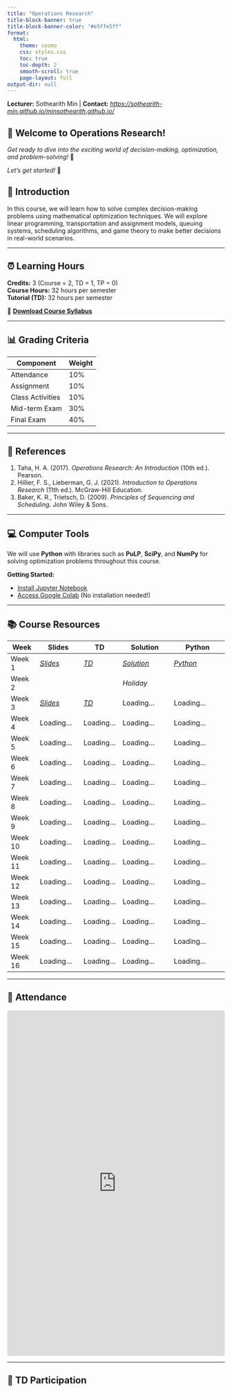 ```yaml
---
title: "Operations Research"
title-block-banner: true
title-block-banner-color: "#e5ffe5ff"
format:
  html:
    theme: cosmo
    css: styles.css
    toc: true
    toc-depth: 2
    smooth-scroll: true
    page-layout: full
output-dir: null
---
```


::: {.lecturer-info}
**Lecturer:** Sothearith Min | **Contact:** [*https://sothearith-min.github.io/minsothearith.github.io/*](https://sothearith-min.github.io/minsothearith.github.io/) 
:::

::: {.welcome-box}
# 👋 Welcome to Operations Research!

*Get ready to dive into the exciting world of decision-making, optimization, and problem-solving!* 🚀  

*Let's get started!* 🎯
:::

::: {.intro-box}
## 📘 Introduction

In this course, we will learn how to solve complex decision-making problems using mathematical optimization techniques. We will explore linear programming, transportation and assignment models, queuing systems, scheduling algorithms, and game theory to make better decisions in real-world scenarios.
:::
------------------------------------------------------------------------

## ⏰ Learning Hours

**Credits:** 3 (Course = 2, TD = 1, TP = 0)  
**Course Hours:** 32 hours per semester  
**Tutorial (TD):** 32 hours per semester

📄 **[Download Course Syllabus](Course_Syllabus_Operation_Research.pdf)**

------------------------------------------------------------------------

## 📊 Grading Criteria

| Component | Weight |
|-----------|--------|
| Attendance | 10% |
| Assignment | 10% |
| Class Activities | 10% |
| Mid-term Exam | 30% |
| Final Exam | 40% |

------------------------------------------------------------------------

## 📖 References

1. Taha, H. A. (2017). *Operations Research: An Introduction* (10th ed.). Pearson.
2. Hillier, F. S., Lieberman, G. J. (2021). *Introduction to Operations Research* (11th ed.). McGraw-Hill Education.
3. Baker, K. R., Trietsch, D. (2009). *Principles of Sequencing and Scheduling*. John Wiley & Sons.

------------------------------------------------------------------------


## 💻 Computer Tools

We will use **Python** with libraries such as **PuLP**, **SciPy**, and **NumPy** for solving optimization problems throughout this course.


**Getting Started:**

- [Install Jupyter Notebook](https://jupyter.org/install)
- [Access Google Colab](https://colab.research.google.com/) (No installation needed!)

------------------------------------------------------------------------

## 📚 Course Resources

| Week | Slides | TD | Solution | Python |
|------|---------|----|-----------|------------|
| Week 1 | [*Slides*](https://sothearith-min.quarto.pub/operation-research/#/title-slide) | [*TD*](Slides/TD/TD1/TD1.pdf) | [*Solution*](Slides/TD/TD1/Solution_TD1.pdf) | [*Python*](Slides/TD/TD1/Python_TD1.ipynb)|
| Week 2 |  |  | *Holiday* |  |
| Week 3 | [*Slides*](https://sothearith-min.quarto.pub/operation-research-week2/#/title-slide)|  [*TD*](Slides/TD/TD2/TD2.pdf) | Loading... | Loading... |
| Week 4 | Loading... | Loading... | Loading... | Loading... |
| Week 5 | Loading... | Loading... | Loading... | Loading... |
| Week 6 | Loading... | Loading... | Loading... | Loading... |
| Week 7 | Loading... | Loading... | Loading... | Loading... |
| Week 8 | Loading... | Loading... | Loading... | Loading... |
| Week 9 | Loading... | Loading... | Loading... | Loading... |
| Week 10 | Loading... | Loading... | Loading... | Loading... |
| Week 11 | Loading... | Loading... | Loading... | Loading... |
| Week 12 | Loading... | Loading... | Loading... | Loading... |
| Week 13 | Loading... | Loading... | Loading... | Loading... |
| Week 14 | Loading... | Loading... | Loading... | Loading... |
| Week 15 | Loading... | Loading... | Loading... | Loading... |
| Week 16 | Loading... | Loading... | Loading... | Loading... |



------------------------------------------------------------------------

## 👥 Attendance


<iframe 
    src="https://docs.google.com/spreadsheets/d/e/2PACX-1vT2flt-Y8LKV7GP1HPFqwzCn9KwaxzTgOV3JBsB-mXk20yHkuxOJRGm8NvJfwn0CSkYhPqp8Yd-2otM/pubhtml?widget=true&headers=false" 
    width="100%" 
    height="800" 
    frameborder="0" 
    scrolling="auto">
</iframe>


------------------------------------------------------------------------



## 🧮 TD Participation

<script src="https://unpkg.com/react@18/umd/react.development.js"></script>
<script src="https://unpkg.com/react-dom@18/umd/react-dom.development.js"></script>
<script src="https://unpkg.com/lucide-react/dist/umd/lucide-react.js"></script>

<div id="td-dashboard"></div>

<script type="text/javascript">
const { useState } = React;
const { Users, CheckCircle, XCircle } = LucideReact;

// TD data: TD1 real data, TD2 empty
const tdData = {
  "TD1": [
    { no: 1, name: "CHHEANG PHANY", contribute: false, details: "" },
    { no: 2, name: "CHHOUK PHALTHUNIN", contribute: false, details: "" },
    { no: 3, name: "DUK PANGARITH", contribute: true, details: "Problem 2" },
    { no: 4, name: "HEM BELLYDAY", contribute: true, details: "Problem 8" },
    { no: 5, name: "HOEURN SREYKA", contribute: false, details: "" },
    { no: 6, name: "HOK LYHOUR", contribute: false, details: "" },
    { no: 7, name: "HUN SOPHEAK", contribute: true, details: "Problem 5" },
    { no: 8, name: "KE MANUT", contribute: false, details: "" },
    { no: 9, name: "KHAY LINA", contribute: false, details: "" },
    { no: 10, name: "LENG DEVID", contribute: true, details: "Problem 3" },
    { no: 11, name: "LOT SOKLANG", contribute: true, details: "Problem 6" },
    { no: 12, name: "NGOUN LYHORNG", contribute: false, details: "" },
    { no: 13, name: "ORN VANDA", contribute: false, details: "" },
    { no: 14, name: "PHAL MENGHAK", contribute: true, details: "Problem 7" },
    { no: 15, name: "SOPHON RACHANA", contribute: true, details: "Problem 4" },
    { no: 16, name: "SOR RAKSMEY", contribute: false, details: "" },
    { no: 17, name: "SORNG SEYHA", contribute: false, details: "" },
    { no: 18, name: "SOU PICHCHOMRONG", contribute: false, details: "" },
    { no: 19, name: "SROEUN BUNNARITH", contribute: false, details: "" },
    { no: 20, name: "TAING KORNGMENG", contribute: false, details: "" }
  ],
  "TD2": [
    // Leave empty for now
  ],

  "TD3": [
    // Leave empty for now
  ], 

  "TD4": [
    // Leave empty for now
  ]
};

function TDParticipationDashboard() {
  const [activeTD, setActiveTD] = useState(Object.keys(tdData)[0]);
  const [selectedStudent, setSelectedStudent] = useState(null);

  const students = tdData[activeTD];

  const totalStudents = students.length;
  const participated = students.filter(s => s.contribute).length;
  const notParticipated = totalStudents - participated;
  const participationRate = participated > 0 ? ((participated / totalStudents) * 100).toFixed(1) : "0.0";

  const allStudentNames = Array.from(new Set(Object.values(tdData).flat().map(s=>s.name)));

  const getStudentParticipation = (name) => {
    return Object.keys(tdData).map(td => {
      const s = tdData[td].find(st => st.name === name);
      return {
        td,
        contribute: s ? s.contribute : false,
        details: s ? s.details : "-"
      };
    });
  };

  return React.createElement('div', { style:{ fontFamily:'sans-serif', maxWidth:'900px', margin:'0 auto' } },
    React.createElement('h2', { style:{ textAlign:'center' } }, 'Multi-TD Participation Dashboard'),

    // TD Tabs
    React.createElement('div', { style:{ display:'flex', gap:'10px', justifyContent:'center', marginBottom:'20px' } },
      Object.keys(tdData).map(td =>
        React.createElement('button', { key:td, onClick:()=>setActiveTD(td), style:{ padding:'6px 12px', cursor:'pointer', background: activeTD===td?'#1d4ed8':'#f3f4f6', color: activeTD===td?'white':'black', border:'none', borderRadius:'5px' } }, td)
      )
    ),

    // Stats
    React.createElement('div', { style:{ display:'flex', justifyContent:'center', gap:'20px', flexWrap:'wrap', marginBottom:'10px' } },
      ['Total Students','Participated','Not Participated','Participation Rate'].map((label,i) => {
        const value = [totalStudents, participated, notParticipated, participationRate+'%'][i];
        return React.createElement('div', { key:i, style:{ background:'#f3f4f6', padding:'10px', borderRadius:'8px', minWidth:'120px', textAlign:'center' } }, 
          React.createElement('p', { style:{ fontSize:'12px', color:'#6b7280' } }, label),
          React.createElement('p', { style:{ fontSize:'20px', fontWeight:'bold' } }, value)
        )
      })
    ),

    // Table
    React.createElement('table', { style:{ width:'100%', borderCollapse:'collapse', marginBottom:'20px' } },
      React.createElement('thead', { style:{ background:'#f9fafb', borderBottom:'2px solid #d1d5db' } }, 
        React.createElement('tr', null, ['No','Name','Status','Details'].map((h,i)=>React.createElement('th',{ key:i, style:{padding:'6px 10px', textAlign:'left', fontSize:'12px', color:'#6b7280'} }, h)))
      ),
      React.createElement('tbody', null, students.map(s => 
        React.createElement('tr', { key:s.no, style:{ borderBottom:'1px solid #e5e7eb', cursor:'pointer' }, onClick: ()=>setSelectedStudent(s.name) },
          React.createElement('td', { style:{ padding:'4px 8px' } }, s.no),
          React.createElement('td', { style:{ padding:'4px 8px', textDecoration:'underline', color:'#1d4ed8' } }, s.name),
          React.createElement('td', { style:{ padding:'4px 8px' } }, s.contribute ? '✅ Participated' : '❌ None'),
          React.createElement('td', { style:{ padding:'4px 8px' } }, s.details || '-')
        )
      ))
    ),

    // Modal
    selectedStudent && React.createElement('div', {
      style:{
        position:'fixed', top:0, left:0, width:'100%', height:'100%', background:'rgba(0,0,0,0.5)', display:'flex', justifyContent:'center', alignItems:'center'
      },
      onClick: ()=>setSelectedStudent(null)
    },
      React.createElement('div', {
        style:{ background:'white', padding:'20px', borderRadius:'10px', minWidth:'300px', textAlign:'center', position:'relative' },
        onClick: e=>e.stopPropagation()
      },
        React.createElement('h3', null, selectedStudent),
        React.createElement('p', { style:{ fontWeight:'bold' } }, `Total TDs Participated: ${getStudentParticipation(selectedStudent).filter(s=>s.contribute).length} / ${Object.keys(tdData).length}`),
        React.createElement('table', { style:{ width:'100%', marginTop:'10px', borderCollapse:'collapse' } },
          React.createElement('thead', { style:{ background:'#f3f4f6', borderBottom:'1px solid #d1d5db' } },
            React.createElement('tr', null, ['TD','Status','Details'].map((h,i)=>React.createElement('th',{ key:i, style:{ padding:'4px', fontSize:'12px', color:'#6b7280' } }, h)))
          ),
          React.createElement('tbody', null, getStudentParticipation(selectedStudent).map((s,i)=>
            React.createElement('tr', { key:i, style:{ borderBottom:'1px solid #e5e7eb' } },
              React.createElement('td', { style:{ padding:'4px' } }, s.td),
              React.createElement('td', { style:{ padding:'4px' } }, s.contribute ? '✅ Participated' : '❌ None'),
              React.createElement('td', { style:{ padding:'4px' } }, s.details)
            )
          ))
        )
      )
    )
  );
}

const root = ReactDOM.createRoot(document.getElementById('td-dashboard'));
root.render(React.createElement(TDParticipationDashboard));
</script>
